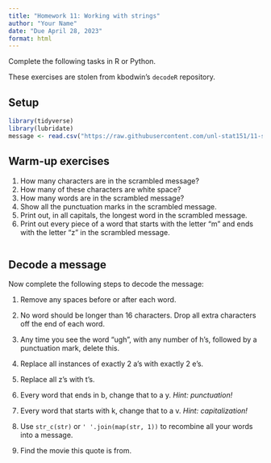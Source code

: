```yaml
---
title: "Homework 11: Working with strings"
author: "Your Name"
date: "Due April 28, 2023"
format: html
---
```


Complete the following tasks in R or Python. 

These exercises are stolen from kbodwin's `decodeR` repository.

## Setup

```r
library(tidyverse)
library(lubridate)
message <- read.csv("https://raw.githubusercontent.com/unl-stat151/11-strings/main/message.txt", stringsAsFactors = FALSE)$Word
```


## Warm-up exercises

1. How many characters are in the scrambled message?
2. How many of these characters are white space?
3. How many words are in the scrambled message?
4. Show all the punctuation marks in the scrambled message.
5. Print out, in all capitals, the longest word in the scrambled message.
6. Print out every piece of a word that starts with the letter "m" and ends with the letter "z" in the scrambled message.

```r

```


## Decode a message

Now complete the following steps to decode the message:

1. Remove any spaces before or after each word.


2. No word should be longer than 16 characters. Drop all extra characters off the end of each word.


3. Any time you see the word "ugh", with any number of h's, followed by a punctuation mark, delete this.


4. Replace all instances of exactly 2 a's with exactly 2 e's.


5. Replace all z's with t's.


6. Every word that ends in b, change that to a y.  *Hint: punctuation!*


7. Every word that starts with k, change that to a v.  *Hint: capitalization!*


8. Use `str_c(str)` or `' '.join(map(str, 1))` to recombine all your words into a message.


9. Find the movie this quote is from.
